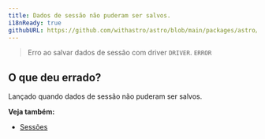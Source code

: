 ```yaml
---
title: Dados de sessão não puderam ser salvos.
i18nReady: true
githubURL: https://github.com/withastro/astro/blob/main/packages/astro/src/core/errors/errors-data.ts
---
```


> Erro ao salvar dados de sessão com driver `DRIVER`. `ERROR`

## O que deu errado?
Lançado quando dados de sessão não puderam ser salvos.

**Veja também:**
-  [Sessões](/pt-br/guides/sessions/)

